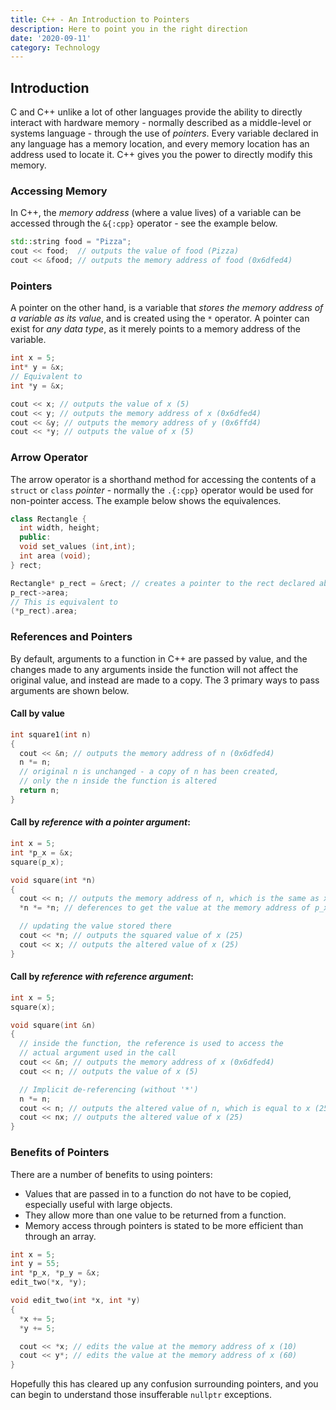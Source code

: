 ```yaml
---
title: C++ - An Introduction to Pointers
description: Here to point you in the right direction
date: '2020-09-11'
category: Technology
---
```


## Introduction

C and C++ unlike a lot of other languages provide the ability to directly interact with hardware memory -
normally described as a middle-level or systems language - through the use of
*pointers*. Every variable declared in any language has a memory location, and every memory location has an
address used to locate it. C++ gives you the power to directly modify this memory.

### Accessing Memory

In C++, the *memory address* (where a value lives) of a variable can be accessed through the
`&{:cpp}` operator - see the example below.

```cpp {1-3}
std::string food = "Pizza";
cout << food;  // outputs the value of food (Pizza)
cout << &food; // outputs the memory address of food (0x6dfed4)
```

### Pointers

A pointer on the other hand, is a variable that *stores the memory address of a variable as its value*, and
is created using the `*` operator. A pointer can exist for *any data type*, as it merely points to a memory address of the variable.

```cpp {1-9}
int x = 5;
int* y = &x;
// Equivalent to
int *y = &x;

cout << x; // outputs the value of x (5)
cout << y; // outputs the memory address of x (0x6dfed4)
cout << &y; // outputs the memory address of y (0x6ffd4)
cout << *y; // outputs the value of x (5)
```

### Arrow Operator

The arrow operator is a shorthand method for accessing the contents of a
`struct` or `class` *pointer* - normally the `.{:cpp}` operator would be used for non-pointer
access. The example below shows the equivalences.

```cpp {1-15}
class Rectangle {
  int width, height;
  public:
  void set_values (int,int);
  int area (void);
} rect;

Rectangle* p_rect = &rect; // creates a pointer to the rect declared above
p_rect->area;
// This is equivalent to
(*p_rect).area;
```

### References and Pointers

By default, arguments to a function in C++ are passed by value, and the changes made to any arguments inside the
function will not affect the original value, and instead are made to a copy. The 3 primary ways to pass arguments
are shown below.

#### Call by **value**

```cpp {1-7}
int square1(int n)
{
  cout << &n; // outputs the memory address of n (0x6dfed4)
  n *= n;
  // original n is unchanged - a copy of n has been created,
  // only the n inside the function is altered
  return n;
}
```

#### Call by *reference with a pointer argument*:

```cpp {1-12}
int x = 5;
int *p_x = &x;
square(p_x);

void square(int *n)
{
  cout << n; // outputs the memory address of n, which is the same as x (0x6dfed4)
  *n *= *n; // deferences to get the value at the memory address of p_x,

  // updating the value stored there
  cout << *n; // outputs the squared value of x (25)
  cout << x; // outputs the altered value of x (25)
}
```

#### Call by *reference with reference argument*:

```cpp {1-15}
int x = 5;
square(x);

void square(int &n)
{
  // inside the function, the reference is used to access the
  // actual argument used in the call
  cout << &n; // outputs the memory address of x (0x6dfed4)
  cout << n; // outputs the value of x (5)

  // Implicit de-referencing (without '*')
  n *= n;
  cout << n; // outputs the altered value of n, which is equal to x (25)
  cout << nx; // outputs the altered value of x (25)
}
```

### Benefits of Pointers

There are a number of benefits to using pointers:
- Values that are passed in to a function do not have to be copied, especially useful with large objects.
- They allow more than one value to be returned from a function.
- Memory access through pointers is stated to be more efficient than through an array.

```cpp {1-15}
int x = 5;
int y = 55;
int *p_x, *p_y = &x;
edit_two(*x, *y);

void edit_two(int *x, int *y)
{
  *x += 5;
  *y += 5;

  cout << *x; // edits the value at the memory address of x (10)
  cout << y*; // edits the value at the memory address of x (60)
}
```

Hopefully this has cleared up any confusion surrounding pointers, and you can begin to understand those
insufferable `nullptr` exceptions.
